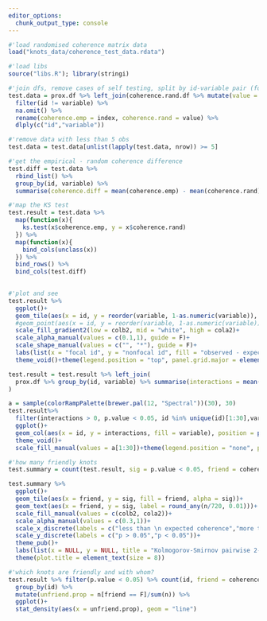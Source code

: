 ```yaml
---
editor_options: 
  chunk_output_type: console
---
```

```r
#'load randomised coherence matrix data
load("knots_data/coherence_test_data.rdata")
```

```r
#'load libs
source("libs.R"); library(stringi)
```

```r
#'join dfs, remove cases of self testing, split by id-variable pair (focal-nonfocal pairwise test), map ks.test (Kolmogorov-Smirnov two-sample test). output is a list of test value
test.data = prox.df %>% left_join(coherence.rand.df %>% mutate(value = as.numeric(value))) %>% 
  filter(id != variable) %>% 
  na.omit() %>% 
  rename(coherence.emp = index, coherence.rand = value) %>% 
  dlply(c("id","variable"))

#'remove data with less than 5 obs
test.data = test.data[unlist(lapply(test.data, nrow)) >= 5]

#'get the empirical - random coherence difference
test.diff = test.data %>% 
  rbind_list() %>% 
  group_by(id, variable) %>% 
  summarise(coherence.diff = mean(coherence.emp) - mean(coherence.rand))
```

```r
#'map the KS test 
test.result = test.data %>% 
  map(function(x){
    ks.test(x$coherence.emp, y = x$coherence.rand)
  }) %>% 
  map(function(x){
    bind_cols(unclass(x))
  }) %>% 
  bind_rows() %>% 
  bind_cols(test.diff)
  
```

```r
#'plot and see
test.result %>% 
  ggplot()+
  geom_tile(aes(x = id, y = reorder(variable, 1-as.numeric(variable)), fill = coherence.diff, alpha = p.value < 0.05), col = "transparent", lwd = 0.2)+
  #geom_point(aes(x = id, y = reorder(variable, 1-as.numeric(variable)), shape = p.value < 0.05))+
  scale_fill_gradient2(low = colb2, mid = "white", high = cola2)+
  scale_alpha_manual(values = c(0.1,1), guide = F)+
  scale_shape_manual(values = c("", "*"), guide = F)+
  labs(list(x = "focal id", y = "nonfocal id", fill = "observed - expected coherence"))+
  theme_void()+theme(legend.position = "top", panel.grid.major = element_blank(), axis.text.x = element_text())+coord_polar()
```

```r
test.result = test.result %>% left_join(
  prox.df %>% group_by(id, variable) %>% summarise(interactions = mean(index, na.rm = T))
)
```

```r
a = sample(colorRampPalette(brewer.pal(12, "Spectral"))(30), 30)
test.result%>% 
  filter(interactions > 0, p.value < 0.05, id %in% unique(id)[1:30],variable%in% unique(id)[1:30]) %>% 
  ggplot()+
  geom_col(aes(x = id, y = interactions, fill = variable), position = position_fill())+
  theme_void()+
  scale_fill_manual(values = a[1:30])+theme(legend.position = "none", plot.background = element_rect(fill = "grey20"))
```


```r
#'how many friendly knots
test.summary = count(test.result, sig = p.value < 0.05, friend = coherence.diff > 0)

test.summary %>% 
  ggplot()+
  geom_tile(aes(x = friend, y = sig, fill = friend, alpha = sig))+
  geom_text(aes(x = friend, y = sig, label = round_any(n/720, 0.01)))+
  scale_fill_manual(values = c(colb2, cola2))+
  scale_alpha_manual(values = c(0.3,1))+
  scale_x_discrete(labels = c("less than \n expected coherence","more than \n expected coherence"))+
  scale_y_discrete(labels = c("p > 0.05","p < 0.05"))+
  theme_pub()+
  labs(list(x = NULL, y = NULL, title = "Kolmogorov-Smirnov pairwise 2-sample test \n Proportion of tests (n = 720)"))+
  theme(plot.title = element_text(size = 8))
```

```r
#'which knots are friendly and with whom?
test.result %>% filter(p.value < 0.05) %>% count(id, friend = coherence.diff > 0) %>% 
  group_by(id) %>% 
  mutate(unfriend.prop = n[friend == F]/sum(n)) %>% 
  ggplot()+
  stat_density(aes(x = unfriend.prop), geom = "line")
```

